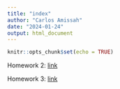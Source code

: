 ```yaml
---
title: "index"
author: "Carlos Amissah"
date: "2024-01-24"
output: html_document
---
```


```r
knitr::opts_chunk$set(echo = TRUE)
```



Homework 2: [link](LHomework2.html)

Homework 3: [link](LHomework3.html)




